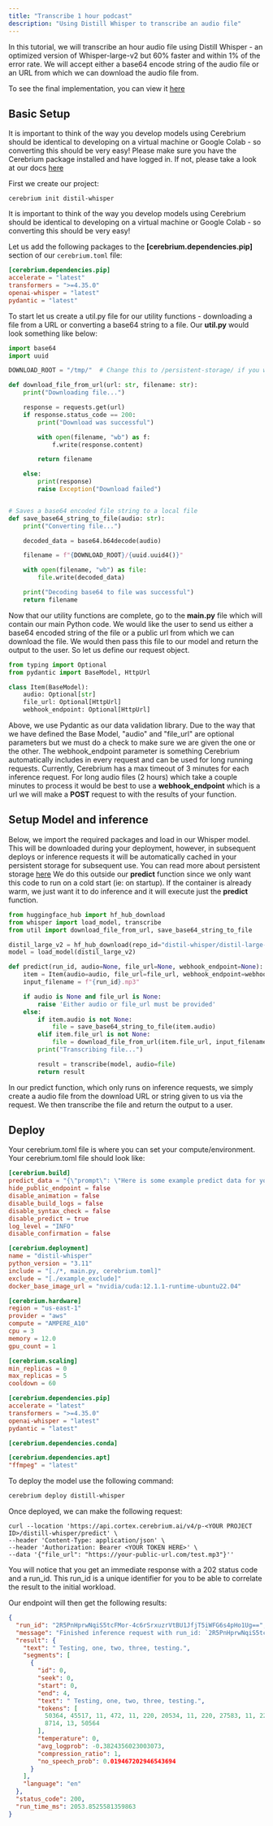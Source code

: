 ```yaml
---
title: "Transcribe 1 hour podcast"
description: "Using Distill Whisper to transcribe an audio file"
---
```


In this tutorial, we will transcribe an hour audio file using Distill Whisper - an optimized version of Whisper-large-v2 but 60% faster and within 1% of the error rate. We
will accept either a base64 encode string of the audio file or an URL from which we can download the audio file from.

To see the final implementation, you can view it [here](https://github.com/CerebriumAI/examples/tree/master/11-whisper-transcription)

## Basic Setup

It is important to think of the way you develop models using Cerebrium should be identical to developing on a virtual machine or Google Colab - so converting this should be very easy!
Please make sure you have the Cerebrium package installed and have logged in. If not, please take a look at our docs [here](https://docs.cerebrium.ai/cerebrium/getting-started/installation)

First we create our project:

```
cerebrium init distil-whisper
```

It is important to think of the way you develop models using Cerebrium should be identical to developing on a virtual machine or Google Colab - so converting this should be very easy!

Let us add the following packages to the **[cerebrium.dependencies.pip]** section of our `cerebrium.toml` file:

```toml
[cerebrium.dependencies.pip]
accelerate = "latest"
transformers = ">=4.35.0"
openai-whisper = "latest"
pydantic = "latest"
```

To start let us create a util.py file for our utility functions - downloading a file from a URL or converting a base64 string to a file. Our **util.py** would look something like below:

```python
import base64
import uuid

DOWNLOAD_ROOT = "/tmp/"  # Change this to /persistent-storage/ if you want to save files to the persistent storage

def download_file_from_url(url: str, filename: str):
    print("Downloading file...")

    response = requests.get(url)
    if response.status_code == 200:
        print("Download was successful")

        with open(filename, "wb") as f:
            f.write(response.content)

        return filename

    else:
        print(response)
        raise Exception("Download failed")


# Saves a base64 encoded file string to a local file
def save_base64_string_to_file(audio: str):
    print("Converting file...")

    decoded_data = base64.b64decode(audio)

    filename = f"{DOWNLOAD_ROOT}/{uuid.uuid4()}"

    with open(filename, "wb") as file:
        file.write(decoded_data)

    print("Decoding base64 to file was successful")
    return filename

```

Now that our utility functions are complete, go to the **main.py** file which will contain our main Python code. We would like the user to send us either a base64 encoded string of the file or a public url from which we can download the file. We would then pass this file to our model and return the output to the user.
So let us define our request object.

```python
from typing import Optional
from pydantic import BaseModel, HttpUrl

class Item(BaseModel):
    audio: Optional[str]
    file_url: Optional[HttpUrl]
    webhook_endpoint: Optional[HttpUrl]
```

Above, we use Pydantic as our data validation library. Due to the way that we have defined the Base Model, "audio" and "file_url" are optional parameters but we must do a check to make sure we are given the one or the other. The webhook_endpoint parameter is something Cerebrium automatically includes in every request and can be used for long running requests.
Currently, Cerebrium has a max timeout of 3 minutes for each inference request. For long audio files (2 hours) which take a couple minutes to process it would be best to use a **webhook_endpoint** which is a url we will make a **POST** request to with the results of your function.

## Setup Model and inference

Below, we import the required packages and load in our Whisper model. This will be downloaded during your deployment, however, in subsequent deploys or inference requests it will be automatically cached in your persistent storage for subsequent use. You can read more about persistent storage [here]()
We do this outside our **predict** function since we only want this code to run on a cold start (ie: on startup). If the container is already warm, we just want it to do inference and it will execute just the **predict** function.

```python
from huggingface_hub import hf_hub_download
from whisper import load_model, transcribe
from util import download_file_from_url, save_base64_string_to_file

distil_large_v2 = hf_hub_download(repo_id="distil-whisper/distil-large-v2", filename="original-model.bin")
model = load_model(distil_large_v2)

def predict(run_id, audio=None, file_url=None, webhook_endpoint=None):
    item = Item(audio=audio, file_url=file_url, webhook_endpoint=webhook_endpoint)
    input_filename = f"{run_id}.mp3"

    if audio is None and file_url is None:
        raise 'Either audio or file_url must be provided'
    else:
        if item.audio is not None:
            file = save_base64_string_to_file(item.audio)
        elif item.file_url is not None:
            file = download_file_from_url(item.file_url, input_filename)
        print("Transcribing file...")

        result = transcribe(model, audio=file)
        return result
```

In our predict function, which only runs on inference requests, we simply create a audio file from the download URL or string given to us via the request. We then transcribe the file and return the output to a user.

## Deploy

Your cerebrium.toml file is where you can set your compute/environment. Your cerebrium.toml file should look like:

```toml
[cerebrium.build]
predict_data = "{\"prompt\": \"Here is some example predict data for your config.yaml which will be used to test your predict function on build.\"}"
hide_public_endpoint = false
disable_animation = false
disable_build_logs = false
disable_syntax_check = false
disable_predict = true
log_level = "INFO"
disable_confirmation = false

[cerebrium.deployment]
name = "distil-whisper"
python_version = "3.11"
include = "[./*, main.py, cerebrium.toml]"
exclude = "[./example_exclude]"
docker_base_image_url = "nvidia/cuda:12.1.1-runtime-ubuntu22.04"

[cerebrium.hardware]
region = "us-east-1"
provider = "aws"
compute = "AMPERE_A10"
cpu = 3
memory = 12.0
gpu_count = 1

[cerebrium.scaling]
min_replicas = 0
max_replicas = 5
cooldown = 60

[cerebrium.dependencies.pip]
accelerate = "latest"
transformers = ">=4.35.0"
openai-whisper = "latest"
pydantic = "latest"

[cerebrium.dependencies.conda]

[cerebrium.dependencies.apt]
"ffmpeg" = "latest"

```

To deploy the model use the following command:

```bash
cerebrium deploy distill-whisper
```

Once deployed, we can make the following request:

```curl
curl --location 'https://api.cortex.cerebrium.ai/v4/p-<YOUR PROJECT ID>/distill-whisper/predict' \
--header 'Content-Type: application/json' \
--header 'Authorization: Bearer <YOUR TOKEN HERE>' \
--data '{"file_url": "https://your-public-url.com/test.mp3"}''
```

You will notice that you get an immediate response with a 202 status code and a run_id. This run_id is a unique identifier for you to be able to correlate the result to the initial workload.

Our endpoint will then get the following results:

```json
{
  "run_id": "2R5PnHprwNqiS5tcFMor-4c6rSrxuzrVtBU1JfjT5iWFG6s4pHo1Ug==",
  "message": "Finished inference request with run_id: `2R5PnHprwNqiS5tcFMor-4c6rSrxuzrVtBU1JfjT5iWFG6s4pHo1Ug==`",
  "result": {
    "text": " Testing, one, two, three, testing.",
    "segments": [
      {
        "id": 0,
        "seek": 0,
        "start": 0,
        "end": 4,
        "text": " Testing, one, two, three, testing.",
        "tokens": [
          50364, 45517, 11, 472, 11, 220, 20534, 11, 220, 27583, 11, 220, 83,
          8714, 13, 50564
        ],
        "temperature": 0,
        "avg_logprob": -0.3824356023003073,
        "compression_ratio": 1,
        "no_speech_prob": 0.019467202946543694
      }
    ],
    "language": "en"
  },
  "status_code": 200,
  "run_time_ms": 2053.8525581359863
}
```
